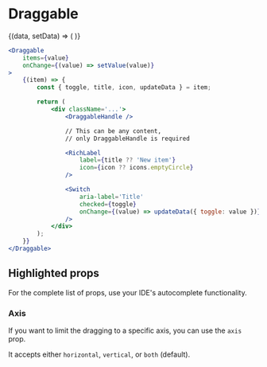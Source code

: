 # Draggable


<ComponentShowcase defaultValue={draggableListDefaultItems}>
	{(data, setData) => (
		<DraggableDemo
			data={data}
			setData={setData}
		/>
	)}
</ComponentShowcase>

```jsx
<Draggable
	items={value}
	onChange={(value) => setValue(value)}
>
	{(item) => {
		const { toggle, title, icon, updateData } = item;

		return (
			<div className='...'>
				<DraggableHandle />

				// This can be any content,
				// only DraggableHandle is required

				<RichLabel
					label={title ?? 'New item'}
					icon={icon ?? icons.emptyCircle}
				/>

				<Switch
					aria-label='Title'
					checked={toggle}
					onChange={(value) => updateData({ toggle: value })}
				/>
			</div>
		);
	}}
</Draggable>
```

## Highlighted props

For the complete list of props, use your IDE's autocomplete functionality.

### Axis

If you want to limit the dragging to a specific axis, you can use the `axis` prop.

It accepts either `horizontal`, `vertical`, or `both` (default).
